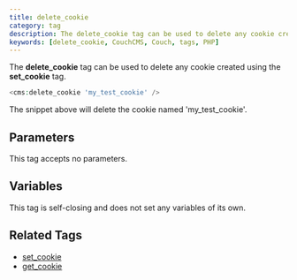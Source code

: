 ```yaml
---
title: delete_cookie
category: tag
description: The delete_cookie tag can be used to delete any cookie created using the set_cookie tag.
keywords: [delete_cookie, CouchCMS, Couch, tags, PHP]
---
```


The **delete_cookie** tag can be used to delete any cookie created using the **set_cookie** tag.

```php
<cms:delete_cookie 'my_test_cookie' />
```

The snippet above will delete the cookie named 'my_test_cookie'.

## Parameters

This tag accepts no parameters.

## Variables

This tag is self-closing and does not set any variables of its own.

## Related Tags

*   [set_cookie](../set_cookie.html)
*   [get_cookie](../get_cookie.html)